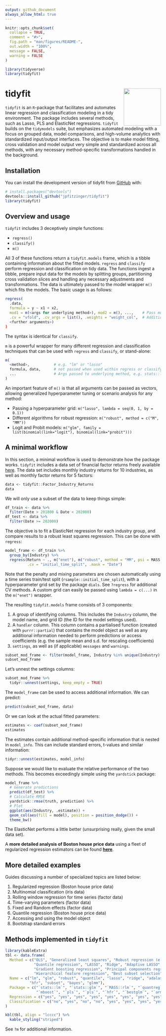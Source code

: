 ```yaml
---
output: github_document
always_allow_html: true
---
```


<!-- README.md is generated from README.Rmd. Please edit that file -->

```r
knitr::opts_chunk$set(
  collapse = TRUE,
  comment = "#>",
  fig.path = "man/figures/README-",
  out.width = "100%",
  message = FALSE, 
  warning = FALSE
)

library(tidyverse)
library(tidyfit)
```

# tidyfit <img src="man/figures/logo.png" align="right" alt="" width="120" />

<!-- badges: start -->
<!-- badges: end -->

`tidyfit` is an `R`-package that facilitates and automates linear regression and classification modeling in a tidy environment. The package includes several methods, such as Lasso, PLS and ElasticNet regressions. `tidyfit` builds on the `tidymodels` suite, but emphasizes automated modeling with a focus on grouped data, model comparisons, and high-volume analytics with standardized input/output interfaces. The objective is to make model fitting, cross validation and model output very simple and standardized across all methods, with any necessary method-specific transformations handled in the background.

## Installation

You can install the development version of tidyfit from [GitHub](https://github.com/) with:

```r
# install.packages("devtools")
devtools::install_github("jpfitzinger/tidyfit")
library(tidyfit)
```

## Overview and usage

`tidyfit` includes 3 deceptively simple functions:

 - `regress()`
 - `classify()`
 - `m()`

All 3 of these functions return a `tidyfit.models` frame, which is a tibble containing information about the fitted models. `regress` and `classify` perform regression and classification on tidy data. The functions ingest a tibble, prepare input data for the models by splitting groups, partitioning cross validation slices and handling any necessary adjustments and transformations. The data is ultimately passed to the model wrapper `m()` which fits the models. The basic usage is as follows:

```r
regress(
  .data, 
  formula = y ~ x1 + x2, 
  mod1 = m(<args for underlying method>), mod2 = m(), ...,    # Pass multiple model wrappers
  .cv = "vfold", .cv_args = list(), .weights = "weight_col",  # Additional settings
  <further arguments>)
)
```

The syntax is identical for `classify`.

`m` is a powerful wrapper for many different regression and classification techniques that can be used with `regress` and `classify`, or stand-alone:

```r
m(
  <method>,           # e.g. "lm" or "lasso"
  formula, data,      # not passed when used within regress or classify
  ...                 # Args passed to underlying method, e.g. stats::lm or glmnet::glmnet
)
```

An important feature of `m()` is that all arguments can be passed as vectors, allowing generalized hyperparameter tuning or scenario analysis for any method:

 - Passing a hyperparameter grid: `m("lasso", lambda = seq(0, 1, by = 0.1))`
 - Different algorithms for robust regression: `m("robust", method = c("M", "MM"))`
 - Logit and Probit models: `m("glm", family = list(binomial(link="logit"), binomial(link="probit")))`

## A minimal workflow

In this section, a minimal workflow is used to demonstrate how the package works. `tidyfit` includes a data set of financial factor returns freely available [here](https://mba.tuck.dartmouth.edu/pages/faculty/ken.french/data_library.html). The data set includes monthly industry returns for 10 industries, as well as monthly factor returns for 5 factors:

```r
data <- tidyfit::Factor_Industry_Returns
data
```

We will only use a subset of the data to keep things simple:

```r
df_train <- data %>% 
  filter(Date > 201800 & Date < 202000)
df_test <- data %>% 
  filter(Date >= 202000)
```

The objective is to fit a ElasticNet regression for each industry group, and compare results to a robust least squares regression. This can be done with `regress`:

```r
model_frame <- df_train %>% 
  group_by(Industry) %>% 
  regress(Return ~ ., m("enet"), m("robust", method = "MM", psi = MASS::psi.huber), 
          .cv = "initial_time_split", .mask = "Date")
```

Note that the penalty and mixing parameters are chosen automatically using a time series train/test split (`rsample::initial_time_split`), with a hyperparameter grid set by the package `dials`. See `?regress` for additional CV methods. A custom grid can easily be passed using `lambda = c(...)` in the `m("enet")` wrapper. 

The resulting `tidyfit.models` frame consists of 3 components:

  1. A group of identifying columns. This includes the `Industry` column, the model name, and grid ID (the ID for the model settings used).
  2. A `handler` column. This column contains a partialised function (created with `purrr::partial`) that contains the model object as well as any additional information needed to perform predictions or access coefficients (e.g. the sample mean and s.d. for rescaling coefficients)
  3. `settings`, as well as (if applicable) `messages` and `warnings`.

```r
subset_mod_frame <- filter(model_frame, Industry %in% unique(Industry)[1:2])
subset_mod_frame
```

Let's unnest the settings columns:

```r
subset_mod_frame %>% 
  tidyr::unnest(settings, keep_empty = TRUE)
```

The `model_frame` can be used to access additional information. We can predict:

```r
predict(subset_mod_frame, data)
```

Or we can look at the actual fitted parameters:

```r
estimates <- coef(subset_mod_frame)
estimates
```

The estimates contain additional method-specific information that is nested in `model_info`. This can include standard errors, t-values and similar information:

```r
tidyr::unnest(estimates, model_info)
```

Suppose we would like to evaluate the relative performance of the two methods. This becomes exceedingly simple using the `yardstick` package:

```r
model_frame %>% 
  # Generate predictions
  predict(df_test) %>% 
  # Calculate RMSE
  yardstick::rmse(truth, prediction) %>% 
  # Plot
  ggplot(aes(Industry, .estimate)) +
  geom_col(aes(fill = model), position = position_dodge()) +
  theme_bw()
```

The ElasticNet performs a little better (unsurprising really, given the small data set).

A **more detailed analysis of Boston house price data** using a fleet of regularized regression estimators can be found **[here](inst/doc/Predicting Boston House Prices.html)**.

## More detailed examples

Guides discussing a number of specialized topics are listed below:

  1. Regularized regression (Boston house price data)
  2. Multinomial classification (iris data)
  3. Rolling window regression for time series (factor data)
  4. Time-varying parameters (factor data)
  3. Fixed and Random effects (factor data)
  4. Quantile regression (Boston house price data)
  5. Accessing and using the model object
  6. Bootstrap standard errors

## Methods implemented in `tidyfit`

```r
library(kableExtra)
tbl <- data.frame(
  Method = c("OLS", "Generalized least squares", "Robust regression (e.g. Huber loss)", 
             "Quantile regression", "LASSO", "Ridge", "Adaptive LASSO", "ElasticNet",
             "Gradient boosting regression", "Principal components regression", "Partial least squares",
             "Hierarchical feature regression", "Best subset selection", "Bayesian regression", "Generalized mixed-effects regression"),
  Name = c("lm", "glm", "robust", "quantile", "lasso", "ridge", "adalasso", "enet", "boost", "pcr", "plsr", 
           "hfr", "subset", "bayes", "glmm"),
  Package = c("`stats::lm`", "`stats::glm`", "`MASS::rlm`", "`quantreg`", "`glmnet`", "`glmnet`", "`glmnet`", "`glmnet`",
              "`mboost`", "`pls`", "`pls`", "`hfr`", "`bestglm`", "`arm`", "`lme4::glmer`"),
  Regression = c("yes", "yes", "yes", "yes", "yes", "yes", "yes", "yes", "yes", "yes", "yes", "yes", "yes", "yes", "yes"),
  Classification = c("no", "yes", "no", "no", "yes", "yes", "yes", "yes", "yes", "no", "no", "no", "yes", "yes", "yes")
)

kbl(tbl, align = "lcccc") %>% 
  kable_styling("striped")

```

See `?m` for additional information.

